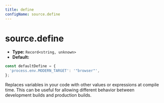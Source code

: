 ```yaml
---
title: define
configName: source.define
---
```


# source.define

- **Type:** `Record<string, unknown>`
- **Default:**

```ts
const defaultDefine = {
  'process.env.MODERN_TARGET': '"browser"',
};
```

Replaces variables in your code with other values or expressions at compile time. This can be useful for allowing different behavior between development builds and production builds.


<RsbuildConig />
